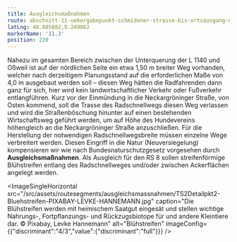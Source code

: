 ```yaml
---
title: Ausgleichsmaßnahmen
route: abschnitt-11-uebergabepunkt-schmidener-strasse-bis-ortsausgang-neckarrems
latLng: 48.885882,9.249062
markerName: '11.3'
position: 220
---
```

Nahezu im gesamten Bereich zwischen der Unterquerung der L 1140 und Oßweil ist auf der nördlichen Seite ein etwa 1,50 m breiter Weg vorhanden, welcher nach derzeitigem Planungsstand auf die erforderlichen Maße von 4,0 m ausgebaut werden soll – diesen Weg hätten die Radfahrenden dann ganz für sich, hier wird kein landwirtschaftlicher Verkehr oder Fußverkehr entlangführen. Kurz vor der Einmündung in die Neckargröninger Straße, von Osten kommend, soll die Trasse des Radschnellwegs diesen Weg verlassen und wird die Straßenböschung hinunter auf einen bestehenden Wirtschaftsweg geführt werden, um auf Höhe des Hundevereins höhengleich an die Neckargröninger Straße anzuschließen. Für die Herstellung der notwendigen Radschnellwegsbreite müssen einzelne Wege verbreitert werden. Diesen Eingriff in die Natur (Neuversiegelung) kompensieren wir wie nach Bundesnaturschutzgesetz vorgesehen durch **Ausgleichsmaßnahmen**. Als Ausgleich für den RS 8 sollen streifenförmige Blühstreifen entlang des Radschnellweges und/oder zwischen Ackerflächen angelegt werden.

<ImageSingleHorizontal src="/src/assets/routesegments/ausgleichsmassnahmen/TS2Detailpkt2-Bluehstreifen-PIXABAY-LEVKE-HANNEMANN.jpg" caption="Die Blühstreifen werden mit heimischem Saatgut eingesät und stellen wichtige Nahrungs-, Fortpflanzungs- und Rückzugsbiotope für und andere Kleintiere dar. © Pixabay, Levke Hannemann" alt="Blühstreifen" imageConfig={{"discriminant":"4/3","value":{"discriminant":"full"}}} />
